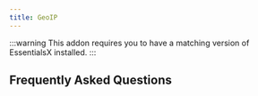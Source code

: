 ```yaml
---
title: GeoIP
---
```


:::warning
This addon requires you to have a matching version of EssentialsX installed.
:::

## Frequently Asked Questions